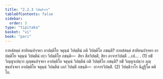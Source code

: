 ```yaml
---
title: "2.2.3 วิปตฺติวาร"
tableOfContents: false
sidebar:
  order: 3
type: "tipitaka"
basket: "vi"
book: "pari"
---
```



<DynamicBreadcrumb />

<Division number="251" book="pari">

<Paragraph number="1055" book="pari">
กายสํสคฺคํ สาทิยนปจฺจยา อาปตฺติโย จตุนฺนํ วิปตฺตีนํ กติ วิปตฺติโย ภชนฺติ? กายสํสคฺคํ สาทิยนปจฺจยา อาปตฺติโย จตุนฺนํ วิปตฺตีนํ เทฺว วิปตฺติโย ภชนฺติ—  สิยา สีลวิปตฺติํ, สิยา อาจารวิปตฺติํ …เป… . (1)
</Paragraph>

<Paragraph number="1056" book="pari">
ทธิํ วิญฺญาเปตฺวา ภุญฺชนปจฺจยา อาปตฺติโย จตุนฺนํ วิปตฺตีนํ กติ วิปตฺติโย ภชนฺติ? ทธิํ วิญฺญาเปตฺวา ภุญฺชนปจฺจยา อาปตฺติโย จตุนฺนํ วิปตฺตีนํ เอกํ วิปตฺติํ ภชนฺติ—  อาจารวิปตฺติํ. (2)

</Paragraph>
</Division>

<Paragraph number="1057" type="center" book="pari">
วิปตฺติวาโร นิฏฺฐิโต ตติโย.
</Paragraph>